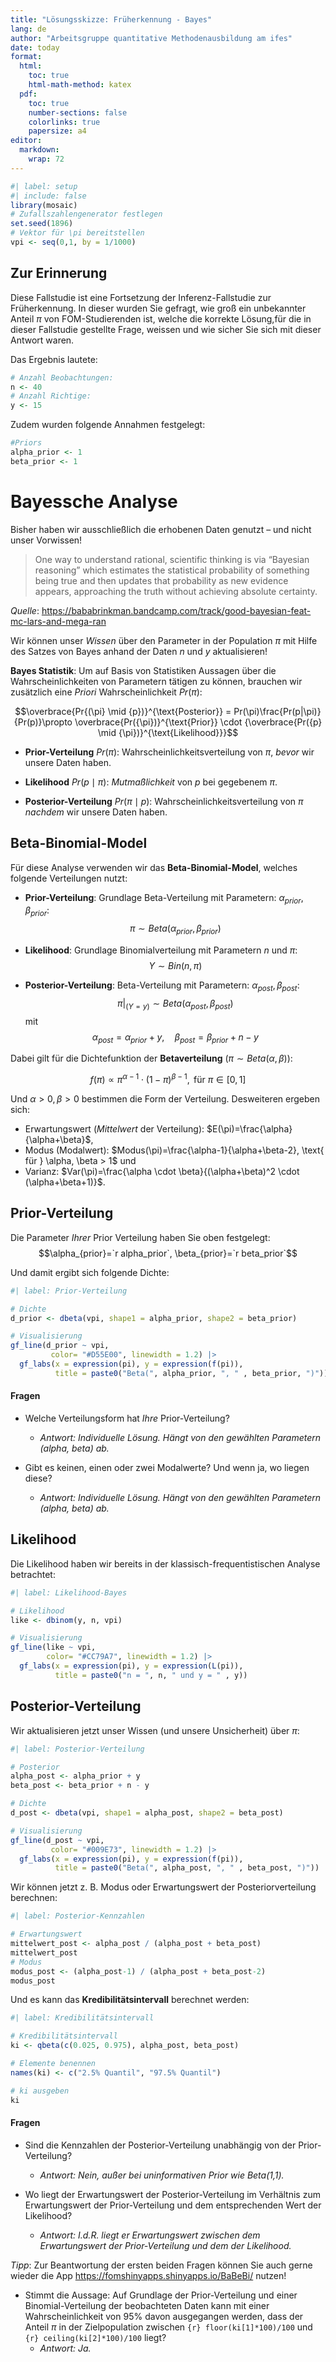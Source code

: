 ```yaml
---
title: "Lösungsskizze: Früherkennung - Bayes"
lang: de
author: "Arbeitsgruppe quantitative Methodenausbildung am ifes"
date: today
format: 
  html:
    toc: true
    html-math-method: katex
  pdf:
    toc: true
    number-sections: false
    colorlinks: true
    papersize: a4
editor: 
  markdown: 
    wrap: 72
---
```


```r
#| label: setup
#| include: false
library(mosaic)
# Zufallszahlengenerator festlegen
set.seed(1896)
# Vektor für \pi bereitstellen
vpi <- seq(0,1, by = 1/1000)
```

## Zur Erinnerung

Diese Fallstudie ist eine Fortsetzung der Inferenz-Fallstudie zur
Früherkennung. In dieser wurden Sie gefragt, wie groß ein unbekannter
Anteil $\pi$ von FOM-Studierenden ist, welche die korrekte Lösung,für
die in dieser Fallstudie gestellte Frage, weissen und wie sicher Sie
sich mit dieser Antwort waren.

Das Ergebnis lautete:

```r
# Anzahl Beobachtungen:
n <- 40
# Anzahl Richtige:
y <- 15
```

Zudem wurden folgende Annahmen festgelegt:

```r
#Priors
alpha_prior <- 1
beta_prior <- 1
```

# Bayessche Analyse

Bisher haben wir ausschließlich die erhobenen Daten genutzt -- und nicht
unser Vorwissen!

> One way to understand rational, scientific thinking is via “Bayesian
> reasoning” which estimates the statistical probability of something
> being true and then updates that probability as new evidence appears,
> approaching the truth without achieving absolute certainty.

*Quelle*:
<https://bababrinkman.bandcamp.com/track/good-bayesian-feat-mc-lars-and-mega-ran>

Wir können unser *Wissen* über den Parameter in der Population $\pi$ mit
Hilfe des Satzes von Bayes anhand der Daten $n$ und $y$ aktualisieren!

**Bayes Statistik**: Um auf Basis von Statistiken Aussagen über die
Wahrscheinlichkeiten von Parametern tätigen zu können, brauchen wir
zusätzlich eine *Priori* Wahrscheinlichkeit $Pr({\pi})$:

$$\overbrace{Pr{(\pi} \mid {p})}^{\text{Posterior}} = Pr(\pi)\frac{Pr(p|\pi)}{Pr(p)}\propto \overbrace{Pr({\pi})}^{\text{Prior}} \cdot {\overbrace{Pr({p} \mid {\pi})}^{\text{Likelihood}}}$$

-   **Prior-Verteilung** $Pr({\pi})$: Wahrscheinlichkeitsverteilung von
    $\pi$, *bevor* wir unsere Daten haben.

-   **Likelihood** $Pr({p} \mid {\pi})$: *Mutmaßlichkeit* von $p$ bei
    gegebenem $\pi$.

-   **Posterior-Verteilung** $Pr({\pi} \mid {p})$:
    Wahrscheinlichkeitsverteilung von $\pi$ *nachdem* wir unsere Daten
    haben.

## Beta-Binomial-Model

Für diese Analyse verwenden wir das **Beta-Binomial-Model**, welches
folgende Verteilungen nutzt:

-   **Prior-Verteilung**: Grundlage Beta-Verteilung mit Parametern:
    $\alpha_{prior}, \beta_{prior}$:
    $$\pi \sim Beta(\alpha_{prior}, \beta_{prior})$$

-   **Likelihood**: Grundlage Binomialverteilung mit Parametern $n$ und
    $\pi$: $$Y \sim Bin(n, \pi)$$

-   **Posterior-Verteilung**: Beta-Verteilung mit Parametern:
    $\alpha_{post}, \beta_{post}$:
    $$\pi|_{(Y=y)} \sim Beta(\alpha_{post}, \beta_{post})$$ mit
    $$\alpha_{post} = \alpha_{prior} + y, \quad \beta_{post} = \beta_{prior} + n - y$$

Dabei gilt für die Dichtefunktion der **Betaverteilung**
($\pi \sim Beta(\alpha, \beta)$):

$$f(\pi) \propto \pi^{\alpha-1} \cdot (1-\pi)^{\beta-1}, \text{ für } \pi \in [0,1]$$

Und $\alpha > 0, \beta >0$ bestimmen die Form der Verteilung.
Desweiteren ergeben sich:

-   Erwartungswert (*Mittelwert* der Verteilung):
    $E(\pi)=\frac{\alpha}{\alpha+\beta}$,
-   Modus (Modalwert):
    $Modus(\pi)=\frac{\alpha-1}{\alpha+\beta-2}, \text{ für } \alpha, \beta > 1$
    und
-   Varianz:
    $Var(\pi)=\frac{\alpha \cdot \beta}{(\alpha+\beta)^2 \cdot (\alpha+\beta+1)}$.

## Prior-Verteilung

Die Parameter *Ihrer* Prior Verteilung haben Sie oben festgelegt:
$$\alpha_{prior}=`r alpha_prior`, \beta_{prior}=`r beta_prior`$$

Und damit ergibt sich folgende Dichte:

```r
#| label: Prior-Verteilung

# Dichte
d_prior <- dbeta(vpi, shape1 = alpha_prior, shape2 = beta_prior)

# Visualisierung
gf_line(d_prior ~ vpi,
         color= "#D55E00", linewidth = 1.2) |>
  gf_labs(x = expression(pi), y = expression(f(pi)),
          title = paste0("Beta(", alpha_prior, ", " , beta_prior, ")"))
```

#### Fragen

-   Welche Verteilungsform hat *Ihre* Prior-Verteilung?

    -   *Antwort: Individuelle Lösung. Hängt von den gewählten
        Parametern (alpha, beta) ab.*

-   Gibt es keinen, einen oder zwei Modalwerte? Und wenn ja, wo liegen
    diese?

    -   *Antwort: Individuelle Lösung. Hängt von den gewählten
        Parametern (alpha, beta) ab.*

## Likelihood

Die Likelihood haben wir bereits in der klassisch-frequentistischen
Analyse betrachtet:

```r
#| label: Likelihood-Bayes

# Likelihood
like <- dbinom(y, n, vpi)

# Visualisierung
gf_line(like ~ vpi,
        color= "#CC79A7", linewidth = 1.2) |>
  gf_labs(x = expression(pi), y = expression(L(pi)), 
          title = paste0("n = ", n, " und y = " , y))
```

## Posterior-Verteilung

Wir aktualisieren jetzt unser Wissen (und unsere Unsicherheit) über
$\pi$:

```r
#| label: Posterior-Verteilung

# Posterior
alpha_post <- alpha_prior + y
beta_post <- beta_prior + n - y

# Dichte
d_post <- dbeta(vpi, shape1 = alpha_post, shape2 = beta_post)

# Visualisierung
gf_line(d_post ~ vpi,
         color= "#009E73", linewidth = 1.2) |>
  gf_labs(x = expression(pi), y = expression(f(pi)),
          title = paste0("Beta(", alpha_post, ", " , beta_post, ")"))
```

Wir können jetzt z. B. Modus oder Erwartungswert der Posteriorverteilung
berechnen:

```r
#| label: Posterior-Kennzahlen

# Erwartungswert
mittelwert_post <- alpha_post / (alpha_post + beta_post)
mittelwert_post
# Modus
modus_post <- (alpha_post-1) / (alpha_post + beta_post-2)
modus_post
```

Und es kann das **Kredibilitätsintervall** berechnet werden:

```r
#| label: Kredibilitätsintervall

# Kredibilitätsintervall
ki <- qbeta(c(0.025, 0.975), alpha_post, beta_post)

# Elemente benennen
names(ki) <- c("2.5% Quantil", "97.5% Quantil")

# ki ausgeben
ki
```

#### Fragen

-   Sind die Kennzahlen der Posterior-Verteilung unabhängig von der
    Prior-Verteilung?

    -   *Antwort: Nein, außer bei uninformativen Prior wie Beta(1,1).*

-   Wo liegt der Erwartungswert der Posterior-Verteilung im Verhältnis
    zum Erwartungswert der Prior-Verteilung und dem entsprechenden Wert
    der Likelihood?

    -   *Antwort: I.d.R. liegt er Erwartungswert zwischen dem
        Erwartungswert der Prior-Verteilung und dem der Likelihood.*

*Tipp*: Zur Beantwortung der ersten beiden Fragen können Sie auch gerne
wieder die App <https://fomshinyapps.shinyapps.io/BaBeBi/> nutzen!

-   Stimmt die Aussage: Auf Grundlage der Prior-Verteilung und einer
    Binomial-Verteilung der beobachteten Daten kann mit einer
    Wahrscheinlichkeit von 95% davon ausgegangen werden, dass der Anteil
    $\pi$ in der Zielpopulation zwischen `{r} floor(ki[1]*100)/100` und
    `{r} ceiling(ki[2]*100)/100` liegt?
    -   *Antwort: Ja.*
